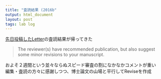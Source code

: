 ```yaml
---
title: "査読結果 (2016b"
output: html_document
layout: post
tags: lab log
---
```


[先日投稿したLetter](https://keachmurakami.github.io/2016/09/12/Pub2016b.html)の査読結果が帰ってきた  

> The reviewer(s) have recommended publication, but also suggest some minor revisions to your manuscript.  

およそ２週間という並々ならぬスピード審査の割になかなかコメントが重い  
編集・査読の方々に感謝しつつ、博士論文の山場と平行してReviseを作成  